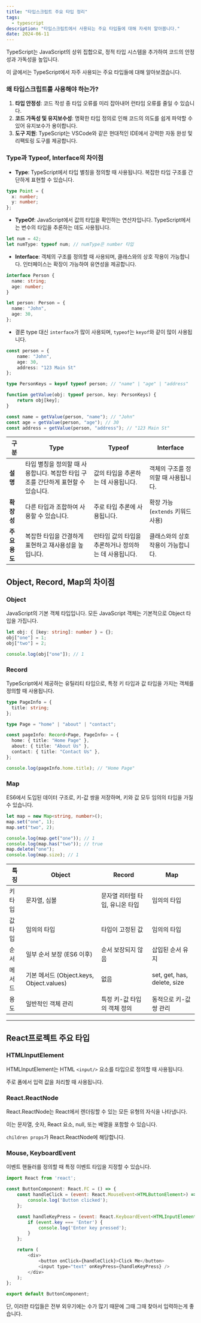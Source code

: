 ```yaml
---
title: "타입스크립트 주요 타입 정리"
tags:
  - typescript
description: "타입스크립트에서 사용되는 주요 타입들에 대해 자세히 알아봅니다."
date: 2024-06-11
---
```


TypeScript는 JavaScript의 상위 집합으로, 정적 타입 시스템을 추가하여 코드의 안정성과 가독성을 높입니다. 

이 글에서는 TypeScript에서 자주 사용되는 주요 타입들에 대해 알아보겠습니다.

### 왜 타입스크립트를 사용해야 하는가?

1. **타입 안정성**: 코드 작성 중 타입 오류를 미리 잡아내어 런타임 오류를 줄일 수 있습니다.
2. **코드 가독성 및 유지보수성**: 명확한 타입 정의로 인해 코드의 의도를 쉽게 파악할 수 있어 유지보수가 용이합니다.
3. **도구 지원**: TypeScript는 VSCode와 같은 현대적인 IDE에서 강력한 자동 완성 및 리팩토링 도구를 제공합니다.

### Type과 Typeof, Interface의 차이점

- **Type**: TypeScript에서 타입 별칭을 정의할 때 사용됩니다. 복잡한 타입 구조를 간단하게 표현할 수 있습니다.

```typescript
type Point = {
  x: number;
  y: number;
};
```

- **TypeOf**: JavaScript에서 값의 타입을 확인하는 연산자입니다. TypeScript에서는 변수의 타입을 추론하는 데도 사용됩니다.

```typescript
let num = 42;
let numType: typeof num; // numType은 number 타입
```

- **Interface**: 객체의 구조를 정의할 때 사용되며, 클래스와의 상호 작용이 가능합니다. 인터페이스는 확장이 가능하여 유연성을 제공합니다.

```typescript
interface Person {
  name: string;
  age: number;
}

let person: Person = {
  name: "John",
  age: 30,
};
```

- 결론 type 대신 `interface`가 많이 사용되며, `typeof`는 `keyof`와 같이 많이 사용됩니다.

```typescript
const person = {
    name: "John",
    age: 30,
    address: "123 Main St"
};

type PersonKeys = keyof typeof person; // "name" | "age" | "address"

function getValue(obj: typeof person, key: PersonKeys) {
    return obj[key];
}

const name = getValue(person, "name"); // "John"
const age = getValue(person, "age"); // 30
const address = getValue(person, "address"); // "123 Main St"
```

| 구분        | Type                                                                                         | Typeof                                         | Interface                            |
|-------------|----------------------------------------------------------------------------------------------|------------------------------------------------|--------------------------------------|
| **설명**    | 타입 별칭을 정의할 때 사용합니다. 복잡한 타입 구조를 간단하게 표현할 수 있습니다.            | 값의 타입을 추론하는 데 사용됩니다.            | 객체의 구조를 정의할 때 사용됩니다. |
| **확장성**  | 다른 타입과 조합하여 사용할 수 있습니다.                                                      | 주로 타입 추론에 사용됩니다.                   | 확장 가능 (`extends` 키워드 사용)   |
| **주요 용도** | 복잡한 타입을 간결하게 표현하고 재사용성을 높입니다.                                         | 런타임 값의 타입을 추론하거나 정의하는 데 사용됩니다. | 클래스와의 상호작용이 가능합니다.  |

## Object, Record, Map의 차이점

### Object

JavaScript의 기본 객체 타입입니다. 모든 JavaScript 객체는 기본적으로 Object 타입을 가집니다.

```typescript
let obj: { [key: string]: number } = {};
obj["one"] = 1;
obj["two"] = 2;

console.log(obj["one"]); // 1
```

### Record

TypeScript에서 제공하는 유틸리티 타입으로, 특정 키 타입과 값 타입을 가지는 객체를 정의할 때 사용됩니다.

```typescript
type PageInfo = {
  title: string;
};

type Page = "home" | "about" | "contact";

const pageInfo: Record<Page, PageInfo> = {
  home: { title: "Home Page" },
  about: { title: "About Us" },
  contact: { title: "Contact Us" },
};

console.log(pageInfo.home.title); // "Home Page"
```

### Map

ES6에서 도입된 데이터 구조로, 키-값 쌍을 저장하며, 키와 값 모두 임의의 타입을 가질 수 있습니다.

```typescript
let map = new Map<string, number>();
map.set("one", 1);
map.set("two", 2);

console.log(map.get("one")); // 1
console.log(map.has("two")); // true
map.delete("one");
console.log(map.size); // 1
```

| 특징    | Object                                   | Record                          | Map                         |
| ------- | ---------------------------------------- | ------------------------------- | --------------------------- |
| 키 타입 | 문자열, 심볼                             | 문자열 리터럴 타입, 유니온 타입 | 임의의 타입                 |
| 값 타입 | 임의의 타입                              | 타입이 고정된 값                | 임의의 타입                 |
| 순서    | 일부 순서 보장 (ES6 이후)                | 순서 보장되지 않음              | 삽입된 순서 유지            |
| 메서드  | 기본 메서드 (Object.keys, Object.values) | 없음                            | set, get, has, delete, size |
| 용도    | 일반적인 객체 관리                       | 특정 키-값 타입의 객체 정의     | 동적으로 키-값 쌍 관리      |

---

## React프로젝트 주요 타입

### HTMLInputElement

HTMLInputElement는 HTML `<input/>` 요소를 타입으로 정의할 때 사용됩니다. 

주로 폼에서 입력 값을 처리할 때 사용됩니다.

### React.ReactNode

React.ReactNode는 React에서 렌더링할 수 있는 모든 유형의 자식을 나타냅니다.

이는 문자열, 숫자, React 요소, null, 또는 배열을 포함할 수 있습니다.

`children props`가 React.ReactNode에 해당합니다.

### Mouse, KeyboardEvent

이벤트 핸들러를 정의할 때 특정 이벤트 타입을 지정할 수 있습니다.

```javascript
import React from 'react';

const ButtonComponent: React.FC = () => {
    const handleClick = (event: React.MouseEvent<HTMLButtonElement>) => {
        console.log('Button clicked');
    };

    const handleKeyPress = (event: React.KeyboardEvent<HTMLInputElement>) => {
        if (event.key === 'Enter') {
            console.log('Enter key pressed');
        }
    };

    return (
        <div>
            <button onClick={handleClick}>Click Me</button>
            <input type="text" onKeyPress={handleKeyPress} />
        </div>
    );
};

export default ButtonComponent;
```

단, 이러한 타입들은 전부 외우기에는 수가 많기 때문에 그때 그때 찾아서 입력하는게 좋습니다.